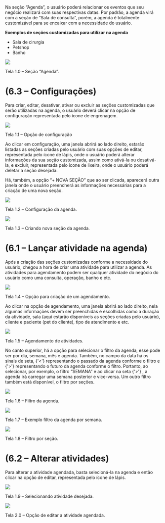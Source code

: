 Na seção “Agenda”, o usuário poderá relacionar os eventos que seu negócio realizará com suas respectivas datas. Por padrão, a agenda virá com a seção de “Sala de consulta”, porém, a agenda é totalmente customizável para se encaixar com a necessidade do usuário.

**Exemplos de seções customizadas para utilizar na agenda**

- Sala de cirurgia
- Petshop
- Banho

<img src="/5togx4u2ymuqjznvrdhz5jwhqc5qvbkbmq-onhocmn_svnkcxtc4f5vwrrypsltrao8khnbfz2s2huinoehltqxm8zvgewycfhstprvukbcch2r6d2f2schif8gvj5j3rgjbtollfdqkkqrazotsrq.webp" />

Tela 1.0 – Seção “Agenda”.

<h1>(6.3 – Configurações)</h1>

Para criar, editar, desativar, ativar ou excluir as seções customizadas que serão utilizadas na agenda, o usuário deverá clicar na opção de configuração representada pelo ícone de engrenagem.

<img src="/zrzbpajkqovdk6wsokmnpcx61cyvqlwgxqmc4vxpdn0oowegw1p-t63plg0kacgm_fyxmnxlpidx_vzbutp9bmwi116tc6xjgugayibhppu9vfktmg-rviygpc9ph9h7wrr9lmmi_k87wviorhsb5a.webp" />

Tela 1.1 – Opção de configuração

Ao clicar em configuração, uma janela abrirá ao lado direito, estarão listadas as seções criadas pelo usuário com suas opções de editar, representada pelo ícone de lápis, onde o usuário poderá alterar informações da sua seção customizada, assim como ativá-la ou desativá-la, e excluir, representada pelo ícone de lixeira, onde o usuário poderá deletar a seção desejada.

Há, também, a opção “+ NOVA SEÇÃO” que ao ser clicada, aparecerá outra janela onde o usuário preencherá as informações necessárias para a criação de uma nova seção.

<img src="/lqcaydzyajchufjmxxkjwgxmz-dzvnoelexxjvcynrf-8jcxilzsndvbfczo7xxnoj2fxn3ksnrh1_xfghhmwk9pydahymmapzmfabage2ali5l-x3ed3m3bngxjsztqd5t5rxs1g056cq7nokmyrq.webp" />

Tela 1.2 – Configuração da agenda.

<img src="/lgiuaasq0q_cory_7a9pdi01kho_4tmkbix-rk7hxnmkpisprhrnfsqlwe44o4oamzt_qwezope3wc-h0lpzya16gukgkk7kagw5ojfehtcqhpiq2vb0vbgnnnda8c-xrhideox3mfwkdioxrsh0ka.webp" />

Tela 1.3 – Criando nova seção da agenda.

<h1>(6.1 – Lançar atividade na agenda)</h1>

Após a criação das seções customizadas conforme a necessidade do usuário, chegou a hora de criar uma atividade para utilizar a agenda. As atividades para agendamento podem ser qualquer atividade do negócio do usuário como uma consulta, operação, banho e etc.

<img src="/c6mnocbrbeovbasddbhleoqbgbbf_twaelcf2bxzokenzfvp-kmmrvc-aaep7ir7qxiaf_76-5wmiorei29epf0el1_6xt-7gpnba9bml5wehcjt2pj3hnlivwcuaue-vlagdsgfw0ar42ozgntq7q.webp" />

Tela 1.4 – Opção para criação de um agendamento.

Ao clicar na opção de agendamento, uma janela abrirá ao lado direito, nela algumas informações devem ser preenchidas e escolhidas como a duração da atividade, sala (aqui estarão disponíveis as seções criadas pelo usuário), cliente e paciente (pet do cliente), tipo de atendimento e etc.

<img src="/6tcadlidkhypofybmspqxdmovkwicmsmz2krsdz7s9rbracjxe7x9yzqpzrffnyfel-52tfnocarrttebg8ieueupmzblgrxqjm4r2xojkoys0-k40aylujq8xe4uhxi0o5fd0xyt5i6xn6je4qzga.webp" />

Tela 1.5 – Agendamento de atividades.

No canto superior, há a opção para selecionar o filtro da agenda, esse pode ser por dia, semana, mês e agenda. Também, no campo da data há os sinais de seta, {'<'} representando o passado da agenda conforme o filtro e {'>'} representando o futuro da agenda conforme o filtro. Portanto, ao selecionar, por exemplo, o filtro “SEMANA” e ao clicar na seta {'>'} , a agenda irá carregar uma semana posterior e vice-versa. Um outro filtro também está disponível, o filtro por seções.

<img src="/zp1gpvwnki1lkvzxa6rlkaoklabbmem1fxf1cys6ynrvgljx5316nfwwgras08khtlopky_ynmkgdjdgemm8zwgjcyj-1tjs5w6924pf2tn3xswj-lm9ngmnk0-w0n3ckaixhltpqq8jqrybs4gd4w.webp" />

Tela 1.6 – Filtro da agenda.

<img src="/muzzuazdacct2nhh_u4gdnwuweqesojskn3-dfnvr420l5rbrdfrsbzxxqz2xvmrkks9i5mqswbxepuv3hoyijxcpp4nk857v2i8y2eqkgblf-_byvnedxcnk9a15qdxr-4t6dudyeysnfaqeheyyg.webp" />

Tela 1.7 – Exemplo filtro da agenda por semana.

<img src="/i8sogyalsdhhfgm7pdf0xpbpnwoexqnkzyj7kdbz-rxwkpktry5bhyeckz8d1lq4k5yuqc-vtvx4imxjfdg8mmnzfk5yreycjywintdsdzyt0rd21hgeym8xitqhfzbyqimmvz1kzge-ixklwkmsqw.webp" />

Tela 1.8 – Filtro por seção.

<h1>(6.2 – Alterar atividades)</h1>

Para alterar a atividade agendada, basta selecioná-la na agenda e então clicar na opção de editar, representada pelo ícone de lápis.

<img src="/iacpn_keeqgzu3yuiuv6rcseapo1ic-ze2fgzdap6oin7s3lddj36euxjotnamnvku7k6khg2iedf_nutc-hcsmluioqmj3jivipfpcyakslxk0qof-fx2o7dp5csna8hshfwavtkb8u5-hg9-xe.webp" />

Tela 1.9 – Selecionando atividade desejada.

<img src="/_remfnv5plnjnl8d7veefniqefbdvjl6lh6eamabfvcjrhn3fehtm7u2f613ae2lnfyhibkbh__xp5r1xxorre_v8y2svhhi2pkk-klr_etvbbsvqis126sop3k4iesq6redbs4dmuv7v7qdz9jo.webp" />

Tela 2.0 – Opção de editar a atividade agendada.
